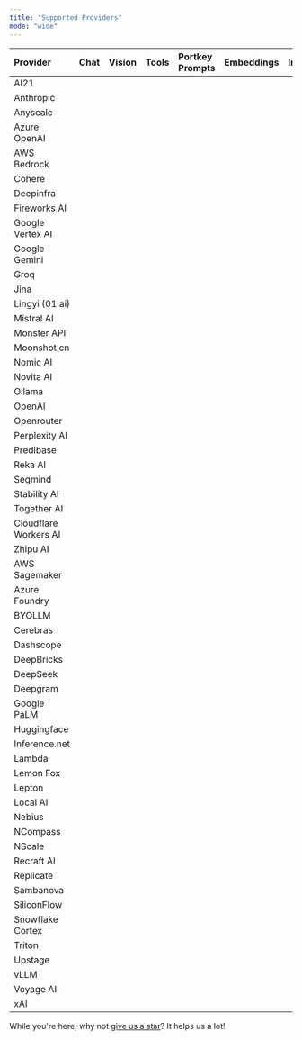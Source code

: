 ```yaml
---
title: "Supported Providers"
mode: "wide"
---
```


| Provider               | Chat | Vision | Tools | Portkey Prompts | Embeddings | Images | Audio | Finetuning | Batch | Files | Moderations | Assistants | Completions |
| :--- | :--- | :--- | :--- | :--- | :--- | :--- | :--- | :--- | :--- | :--- | :--- | :--- | :--- |
| AI21                  | <Icon icon="badge-check" iconType="solid" /> | <Icon icon="circle-xmark" /> | <Icon icon="circle-xmark" /> | <Icon icon="circle-xmark" /> | <Icon icon="circle-xmark" />  | <Icon icon="circle-xmark" /> | <Icon icon="circle-xmark" />  | <Icon icon="circle-xmark" /> | <Icon icon="circle-xmark" /> | <Icon icon="circle-xmark" /> | <Icon icon="badge-check" iconType="solid" /> | <Icon icon="badge-check" iconType="solid" /> |
| Anthropic             | <Icon icon="badge-check" iconType="solid" /> | <Icon icon="badge-check" iconType="solid" /> | <Icon icon="badge-check" iconType="solid" /> | <Icon icon="circle-xmark" />  | <Icon icon="circle-xmark" />  | <Icon icon="circle-xmark" /> | <Icon icon="circle-xmark" />  | <Icon icon="circle-xmark" /> | <Icon icon="circle-xmark" /> | <Icon icon="circle-xmark" /> | <Icon icon="badge-check" iconType="solid" /> | <Icon icon="badge-check" iconType="solid"  /> |
| Anyscale              | <Icon icon="badge-check" iconType="solid" /> | <Icon icon="circle-xmark" /> | <Icon icon="badge-check" iconType="solid" /> | <Icon icon="badge-check" iconType="solid" /> | <Icon icon="circle-xmark" />  | <Icon icon="circle-xmark" /> | <Icon icon="circle-xmark" />  | <Icon icon="circle-xmark" /> | <Icon icon="circle-xmark" /> | <Icon icon="circle-xmark" /> | <Icon icon="badge-check" iconType="solid" /> | <Icon icon="badge-check" iconType="solid" /> |
| Azure OpenAI          | <Icon icon="badge-check" iconType="solid" /> | <Icon icon="badge-check" iconType="solid" /> | <Icon icon="badge-check" iconType="solid" /> | <Icon icon="badge-check" iconType="solid" /> | <Icon icon="circle-xmark" />  | <Icon icon="circle-xmark" /> | <Icon icon="circle-xmark" />  | <Icon icon="circle-xmark" /> | <Icon icon="circle-xmark" /> | <Icon icon="circle-xmark" /> | <Icon icon="badge-check" iconType="solid" /> | <Icon icon="badge-check" iconType="solid" />  | <Icon icon="badge-check" iconType="solid" /> |
| AWS Bedrock           | <Icon icon="badge-check" iconType="solid" /> | <Icon icon="badge-check" iconType="solid" /> | <Icon icon="badge-check" iconType="solid" /> | <Icon icon="badge-check" iconType="solid" /> | <Icon icon="circle-xmark" />  | <Icon icon="circle-xmark" /> | <Icon icon="circle-xmark" />  | <Icon icon="circle-xmark" /> | <Icon icon="circle-xmark" /> | <Icon icon="circle-xmark" /> | <Icon icon="badge-check" iconType="solid" /> | <Icon icon="badge-check" iconType="solid" />  | <Icon icon="badge-check" iconType="solid" /> |
| Cohere                | <Icon icon="badge-check" iconType="solid" /> | <Icon icon="circle-xmark" /> | <Icon icon="badge-check" iconType="solid" /> | <Icon icon="circle-xmark" />  | <Icon icon="circle-xmark" />  | <Icon icon="circle-xmark" /> | <Icon icon="circle-xmark" />  | <Icon icon="circle-xmark" /> | <Icon icon="circle-xmark" /> | <Icon icon="circle-xmark" /> | <Icon icon="badge-check" iconType="solid" /> | <Icon icon="circle-xmark" /> | <Icon icon="circle-xmark" /> |
| Deepinfra             | <Icon icon="badge-check" iconType="solid" /> | <Icon icon="circle-xmark" />  | <Icon icon="circle-xmark" />  | <Icon icon="circle-xmark" />  | <Icon icon="circle-xmark" />  | <Icon icon="circle-xmark" /> | <Icon icon="circle-xmark" />  | <Icon icon="circle-xmark" /> | <Icon icon="circle-xmark" /> | <Icon icon="circle-xmark" />  | <Icon icon="circle-xmark" />  | <Icon icon="circle-xmark" /> | <Icon icon="circle-xmark" /> |
| Fireworks AI          | <Icon icon="badge-check" iconType="solid" /> | <Icon icon="circle-xmark" /> | <Icon icon="badge-check" iconType="solid" /> | <Icon icon="badge-check" iconType="solid" /> |  <Icon icon="badge-check" iconType="solid" /> | <Icon icon="circle-xmark" /> | <Icon icon="circle-xmark" />  | <Icon icon="circle-xmark" /> | <Icon icon="circle-xmark" /> | <Icon icon="circle-xmark" /> | <Icon icon="badge-check" iconType="solid" /> | <Icon icon="badge-check" iconType="solid" />  | <Icon icon="badge-check" iconType="solid" /> |
| Google Vertex AI      | <Icon icon="badge-check" iconType="solid" /> | <Icon icon="circle-xmark" />  | <Icon icon="circle-xmark" /> | <Icon icon="badge-check" iconType="solid" /> | <Icon icon="circle-xmark" />  | <Icon icon="circle-xmark" /> | <Icon icon="circle-xmark" />  | <Icon icon="circle-xmark" /> | <Icon icon="circle-xmark" /> | <Icon icon="circle-xmark" />  | <Icon icon="circle-xmark" /> | <Icon icon="badge-check" iconType="solid" /> | <Icon icon="badge-check" iconType="solid" /> |
| Google Gemini         | <Icon icon="badge-check" iconType="solid" /> | <Icon icon="badge-check" iconType="solid" /> | <Icon icon="badge-check" iconType="solid" /> | <Icon icon="badge-check" iconType="solid" /> | <Icon icon="circle-xmark" />  | <Icon icon="circle-xmark" /> | <Icon icon="circle-xmark" />  | <Icon icon="circle-xmark" /> | <Icon icon="circle-xmark" /> | <Icon icon="circle-xmark" />  | <Icon icon="circle-xmark" /> | <Icon icon="badge-check" iconType="solid" /> | <Icon icon="badge-check" iconType="solid" /> |
| Groq                  | <Icon icon="badge-check" iconType="solid" /> | <Icon icon="circle-xmark" />  | <Icon icon="circle-xmark" />  | <Icon icon="circle-xmark" /> | <Icon icon="badge-check" iconType="solid" /> | <Icon icon="circle-xmark" /> | <Icon icon="circle-xmark" />  | <Icon icon="circle-xmark" /> | <Icon icon="circle-xmark" /> | <Icon icon="circle-xmark" />  | <Icon icon="circle-xmark" /> | <Icon icon="badge-check" iconType="solid" /> | <Icon icon="badge-check" iconType="solid" /> |
| Jina                  | <Icon icon="circle-xmark" /> | <Icon icon="circle-xmark" /> | <Icon icon="badge-check" iconType="solid" /> | <Icon icon="circle-xmark" />  | <Icon icon="circle-xmark" />  | <Icon icon="circle-xmark" /> | <Icon icon="circle-xmark" />  | <Icon icon="circle-xmark" /> | <Icon icon="circle-xmark" /> | <Icon icon="circle-xmark" />  | <Icon icon="circle-xmark" />  | <Icon icon="circle-xmark" /> | <Icon icon="circle-xmark" /> |
| Lingyi (01.ai)        | <Icon icon="badge-check" iconType="solid" /> | <Icon icon="circle-xmark" />  | <Icon icon="circle-xmark" />  | <Icon icon="circle-xmark" />  | <Icon icon="circle-xmark" />  | <Icon icon="circle-xmark" /> | <Icon icon="circle-xmark" />  | <Icon icon="circle-xmark" /> | <Icon icon="circle-xmark" /> | <Icon icon="circle-xmark" />  | <Icon icon="circle-xmark" />  | <Icon icon="circle-xmark" /> | <Icon icon="circle-xmark" /> |
| Mistral AI            | <Icon icon="badge-check" iconType="solid" /> | <Icon icon="circle-xmark" /> | <Icon icon="badge-check" iconType="solid" /> | <Icon icon="circle-xmark" />  | <Icon icon="circle-xmark" />  | <Icon icon="circle-xmark" /> | <Icon icon="circle-xmark" />  | <Icon icon="circle-xmark" /> | <Icon icon="circle-xmark" /> | <Icon icon="circle-xmark" />  | <Icon icon="circle-xmark" /> | <Icon icon="badge-check" iconType="solid" /> | <Icon icon="circle-xmark" /> |
| Monster API           | <Icon icon="badge-check" iconType="solid" /> | <Icon icon="circle-xmark" />  | <Icon icon="circle-xmark" />  | <Icon icon="circle-xmark" />  | <Icon icon="circle-xmark" />  | <Icon icon="circle-xmark" /> | <Icon icon="circle-xmark" />  | <Icon icon="circle-xmark" /> | <Icon icon="circle-xmark" /> | <Icon icon="circle-xmark" />  | <Icon icon="circle-xmark" />  | <Icon icon="circle-xmark" /> | <Icon icon="circle-xmark" /> |
| Moonshot.cn           | <Icon icon="badge-check" iconType="solid" /> | <Icon icon="circle-xmark" />  | <Icon icon="circle-xmark" />  | <Icon icon="circle-xmark" />  | <Icon icon="circle-xmark" />  | <Icon icon="circle-xmark" /> | <Icon icon="circle-xmark" />  | <Icon icon="circle-xmark" /> | <Icon icon="circle-xmark" /> | <Icon icon="circle-xmark" />  | <Icon icon="circle-xmark" />  | <Icon icon="circle-xmark" /> | <Icon icon="circle-xmark" /> |
| Nomic AI              | <Icon icon="badge-check" iconType="solid" /> | <Icon icon="circle-xmark" /> | <Icon icon="badge-check" iconType="solid" /> | <Icon icon="circle-xmark" />  | <Icon icon="circle-xmark" />  | <Icon icon="circle-xmark" /> | <Icon icon="circle-xmark" />  | <Icon icon="circle-xmark" /> | <Icon icon="circle-xmark" /> | <Icon icon="circle-xmark" />  | <Icon icon="circle-xmark" />  | <Icon icon="circle-xmark" /> | <Icon icon="circle-xmark" /> |
| Novita AI             | <Icon icon="badge-check" iconType="solid" /> | <Icon icon="circle-xmark" />  | <Icon icon="circle-xmark" />  | <Icon icon="circle-xmark" />  | <Icon icon="circle-xmark" />  | <Icon icon="circle-xmark" /> | <Icon icon="circle-xmark" />  | <Icon icon="circle-xmark" /> | <Icon icon="circle-xmark" /> | <Icon icon="circle-xmark" /> | <Icon icon="badge-check" iconType="solid" /> | <Icon icon="circle-xmark" /> | <Icon icon="badge-check" iconType="solid" /> |
| Ollama                | <Icon icon="badge-check" iconType="solid" /> | <Icon icon="circle-xmark" /> | <Icon icon="badge-check" iconType="solid" /> | <Icon icon="circle-xmark" />  | <Icon icon="circle-xmark" />  | <Icon icon="circle-xmark" /> | <Icon icon="circle-xmark" />  | <Icon icon="circle-xmark" /> | <Icon icon="circle-xmark" /> | <Icon icon="circle-xmark" />  | <Icon icon="circle-xmark" />  | <Icon icon="circle-xmark" /> | <Icon icon="circle-xmark" /> |
| OpenAI                | <Icon icon="badge-check" iconType="solid" /> | <Icon icon="badge-check" iconType="solid" /> |  <Icon icon="badge-check" iconType="solid" /> | <Icon icon="badge-check" iconType="solid" /> |  <Icon icon="badge-check" iconType="solid" /> | <Icon icon="badge-check" iconType="solid" /> | <Icon icon="badge-check" iconType="solid" /> |  <Icon icon="badge-check" iconType="solid" /> | <Icon icon="badge-check" iconType="solid" /> |  <Icon icon="badge-check" iconType="solid" /> | <Icon icon="badge-check" iconType="solid" /> | <Icon icon="badge-check" iconType="solid" />  | <Icon icon="badge-check" iconType="solid" /> |
| Openrouter            | <Icon icon="badge-check" iconType="solid" /> | <Icon icon="circle-xmark" />  | <Icon icon="circle-xmark" />  | <Icon icon="circle-xmark" />  | <Icon icon="circle-xmark" />  | <Icon icon="circle-xmark" /> | <Icon icon="circle-xmark" />  | <Icon icon="circle-xmark" /> | <Icon icon="circle-xmark" /> | <Icon icon="circle-xmark" />  | <Icon icon="circle-xmark" />  | <Icon icon="circle-xmark" /> | <Icon icon="circle-xmark" /> |
| Perplexity AI         | <Icon icon="badge-check" iconType="solid" /> | <Icon icon="circle-xmark" />  | <Icon icon="circle-xmark" />  | <Icon icon="circle-xmark" />  | <Icon icon="circle-xmark" />  | <Icon icon="circle-xmark" /> | <Icon icon="circle-xmark" />  | <Icon icon="circle-xmark" /> | <Icon icon="circle-xmark" /> | <Icon icon="circle-xmark" />  | <Icon icon="circle-xmark" /> | <Icon icon="badge-check" iconType="solid" /> | <Icon icon="circle-xmark" /> |
| Predibase             | <Icon icon="badge-check" iconType="solid" /> | <Icon icon="circle-xmark" />  | <Icon icon="circle-xmark" />  | <Icon icon="circle-xmark" />  | <Icon icon="circle-xmark" />  | <Icon icon="circle-xmark" /> | <Icon icon="circle-xmark" />  | <Icon icon="circle-xmark" /> | <Icon icon="circle-xmark" /> | <Icon icon="circle-xmark" />  | <Icon icon="circle-xmark" />  | <Icon icon="circle-xmark" /> | <Icon icon="circle-xmark" /> |
| Reka AI               | <Icon icon="badge-check" iconType="solid" /> | <Icon icon="circle-xmark" />  | <Icon icon="circle-xmark" /> | <Icon icon="badge-check" iconType="solid" /> | <Icon icon="circle-xmark" />  | <Icon icon="circle-xmark" /> | <Icon icon="circle-xmark" />  | <Icon icon="circle-xmark" /> | <Icon icon="circle-xmark" /> | <Icon icon="circle-xmark" />  | <Icon icon="circle-xmark" />  | <Icon icon="circle-xmark" /> | <Icon icon="circle-xmark" /> |
| Segmind               | <Icon icon="circle-xmark" /> | <Icon icon="circle-xmark" />  | <Icon icon="circle-xmark" /> | <Icon icon="badge-check" iconType="solid" /> | <Icon icon="circle-xmark" />  | <Icon icon="circle-xmark" /> | <Icon icon="circle-xmark" />  | <Icon icon="circle-xmark" /> | <Icon icon="circle-xmark" /> | <Icon icon="circle-xmark" />  | <Icon icon="circle-xmark" />  | <Icon icon="circle-xmark" /> | <Icon icon="circle-xmark" /> |
| Stability AI          | <Icon icon="badge-check" iconType="solid" /> | <Icon icon="circle-xmark" />  | <Icon icon="circle-xmark" /> | <Icon icon="badge-check" iconType="solid" /> | <Icon icon="circle-xmark" />  | <Icon icon="circle-xmark" /> | <Icon icon="circle-xmark" />  | <Icon icon="circle-xmark" /> | <Icon icon="circle-xmark" /> | <Icon icon="circle-xmark" />  | <Icon icon="circle-xmark" />  | <Icon icon="circle-xmark" /> | <Icon icon="circle-xmark" /> |
| Together AI           | <Icon icon="badge-check" iconType="solid" /> | <Icon icon="circle-xmark" /> | <Icon icon="badge-check" iconType="solid" /> | <Icon icon="circle-xmark" />  | <Icon icon="circle-xmark" />  | <Icon icon="circle-xmark" /> | <Icon icon="circle-xmark" />  | <Icon icon="circle-xmark" /> | <Icon icon="circle-xmark" /> | <Icon icon="circle-xmark" /> | <Icon icon="badge-check" iconType="solid" /> | <Icon icon="badge-check" iconType="solid" /> | <Icon icon="badge-check" iconType="solid" /> |
| Cloudflare Workers AI | <Icon icon="badge-check" iconType="solid" /> | <Icon icon="circle-xmark" /> | <Icon icon="badge-check" iconType="solid" /> | <Icon icon="circle-xmark" />  | <Icon icon="circle-xmark" />  | <Icon icon="circle-xmark" /> | <Icon icon="circle-xmark" />  | <Icon icon="circle-xmark" /> | <Icon icon="circle-xmark" /> | <Icon icon="circle-xmark" /> | <Icon icon="badge-check" iconType="solid" /> | <Icon icon="circle-xmark" /> | <Icon icon="circle-xmark" /> |
| Zhipu AI              | <Icon icon="badge-check" iconType="solid" /> | <Icon icon="circle-xmark" /> | <Icon icon="badge-check" iconType="solid" /> | <Icon icon="circle-xmark" />  | <Icon icon="circle-xmark" />  | <Icon icon="circle-xmark" /> | <Icon icon="circle-xmark" />  | <Icon icon="circle-xmark" /> | <Icon icon="circle-xmark" /> | <Icon icon="circle-xmark" />  | <Icon icon="circle-xmark" />  | <Icon icon="circle-xmark" /> | <Icon icon="circle-xmark" /> |
| AWS Sagemaker         | <Icon icon="badge-check" iconType="solid" /> | <Icon icon="circle-xmark" /> | <Icon icon="circle-xmark" /> | <Icon icon="circle-xmark" /> | <Icon icon="circle-xmark" /> | <Icon icon="circle-xmark" /> | <Icon icon="circle-xmark" /> | <Icon icon="circle-xmark" /> | <Icon icon="circle-xmark" /> | <Icon icon="circle-xmark" /> | <Icon icon="circle-xmark" /> | <Icon icon="circle-xmark" /> | <Icon icon="circle-xmark" /> |
| Azure Foundry         | <Icon icon="badge-check" iconType="solid" /> | <Icon icon="circle-xmark" /> | <Icon icon="circle-xmark" /> | <Icon icon="circle-xmark" /> | <Icon icon="circle-xmark" /> | <Icon icon="circle-xmark" /> | <Icon icon="circle-xmark" /> | <Icon icon="circle-xmark" /> | <Icon icon="circle-xmark" /> | <Icon icon="circle-xmark" /> | <Icon icon="circle-xmark" /> | <Icon icon="circle-xmark" /> | <Icon icon="circle-xmark" /> |
| BYOLLM                | <Icon icon="badge-check" iconType="solid" /> | <Icon icon="circle-xmark" /> | <Icon icon="circle-xmark" /> | <Icon icon="circle-xmark" /> | <Icon icon="circle-xmark" /> | <Icon icon="circle-xmark" /> | <Icon icon="circle-xmark" /> | <Icon icon="circle-xmark" /> | <Icon icon="circle-xmark" /> | <Icon icon="circle-xmark" /> | <Icon icon="circle-xmark" /> | <Icon icon="circle-xmark" /> | <Icon icon="circle-xmark" /> |
| Cerebras              | <Icon icon="badge-check" iconType="solid" /> | <Icon icon="circle-xmark" /> | <Icon icon="circle-xmark" /> | <Icon icon="circle-xmark" /> | <Icon icon="circle-xmark" /> | <Icon icon="circle-xmark" /> | <Icon icon="circle-xmark" /> | <Icon icon="circle-xmark" /> | <Icon icon="circle-xmark" /> | <Icon icon="circle-xmark" /> | <Icon icon="circle-xmark" /> | <Icon icon="circle-xmark" /> | <Icon icon="circle-xmark" /> |
| Dashscope             | <Icon icon="badge-check" iconType="solid" /> | <Icon icon="circle-xmark" /> | <Icon icon="circle-xmark" /> | <Icon icon="circle-xmark" /> | <Icon icon="circle-xmark" /> | <Icon icon="circle-xmark" /> | <Icon icon="circle-xmark" /> | <Icon icon="circle-xmark" /> | <Icon icon="circle-xmark" /> | <Icon icon="circle-xmark" /> | <Icon icon="circle-xmark" /> | <Icon icon="circle-xmark" /> | <Icon icon="circle-xmark" /> |
| DeepBricks            | <Icon icon="badge-check" iconType="solid" /> | <Icon icon="circle-xmark" /> | <Icon icon="circle-xmark" /> | <Icon icon="circle-xmark" /> | <Icon icon="circle-xmark" /> | <Icon icon="circle-xmark" /> | <Icon icon="circle-xmark" /> | <Icon icon="circle-xmark" /> | <Icon icon="circle-xmark" /> | <Icon icon="circle-xmark" /> | <Icon icon="circle-xmark" /> | <Icon icon="circle-xmark" /> | <Icon icon="circle-xmark" /> |
| DeepSeek              | <Icon icon="badge-check" iconType="solid" /> | <Icon icon="circle-xmark" /> | <Icon icon="circle-xmark" /> | <Icon icon="circle-xmark" /> | <Icon icon="circle-xmark" /> | <Icon icon="circle-xmark" /> | <Icon icon="circle-xmark" /> | <Icon icon="circle-xmark" /> | <Icon icon="circle-xmark" /> | <Icon icon="circle-xmark" /> | <Icon icon="circle-xmark" /> | <Icon icon="circle-xmark" /> | <Icon icon="circle-xmark" /> |
| Deepgram              | <Icon icon="badge-check" iconType="solid" /> | <Icon icon="circle-xmark" /> | <Icon icon="circle-xmark" /> | <Icon icon="circle-xmark" /> | <Icon icon="circle-xmark" /> | <Icon icon="circle-xmark" /> | <Icon icon="circle-xmark" /> | <Icon icon="circle-xmark" /> | <Icon icon="circle-xmark" /> | <Icon icon="circle-xmark" /> | <Icon icon="circle-xmark" /> | <Icon icon="circle-xmark" /> | <Icon icon="circle-xmark" /> |
| Google PaLM           | <Icon icon="badge-check" iconType="solid" /> | <Icon icon="circle-xmark" /> | <Icon icon="circle-xmark" /> | <Icon icon="circle-xmark" /> | <Icon icon="circle-xmark" /> | <Icon icon="circle-xmark" /> | <Icon icon="circle-xmark" /> | <Icon icon="circle-xmark" /> | <Icon icon="circle-xmark" /> | <Icon icon="circle-xmark" /> | <Icon icon="circle-xmark" /> | <Icon icon="circle-xmark" /> | <Icon icon="circle-xmark" /> |
| Huggingface           | <Icon icon="badge-check" iconType="solid" /> | <Icon icon="circle-xmark" /> | <Icon icon="circle-xmark" /> | <Icon icon="circle-xmark" /> | <Icon icon="circle-xmark" /> | <Icon icon="circle-xmark" /> | <Icon icon="circle-xmark" /> | <Icon icon="circle-xmark" /> | <Icon icon="circle-xmark" /> | <Icon icon="circle-xmark" /> | <Icon icon="circle-xmark" /> | <Icon icon="circle-xmark" /> | <Icon icon="circle-xmark" /> |
| Inference.net         | <Icon icon="badge-check" iconType="solid" /> | <Icon icon="circle-xmark" /> | <Icon icon="circle-xmark" /> | <Icon icon="circle-xmark" /> | <Icon icon="circle-xmark" /> | <Icon icon="circle-xmark" /> | <Icon icon="circle-xmark" /> | <Icon icon="circle-xmark" /> | <Icon icon="circle-xmark" /> | <Icon icon="circle-xmark" /> | <Icon icon="circle-xmark" /> | <Icon icon="circle-xmark" /> | <Icon icon="circle-xmark" /> |
| Lambda               | <Icon icon="badge-check" iconType="solid" /> | <Icon icon="circle-xmark" /> | <Icon icon="circle-xmark" /> | <Icon icon="circle-xmark" /> | <Icon icon="circle-xmark" /> | <Icon icon="circle-xmark" /> | <Icon icon="circle-xmark" /> | <Icon icon="circle-xmark" /> | <Icon icon="circle-xmark" /> | <Icon icon="circle-xmark" /> | <Icon icon="circle-xmark" /> | <Icon icon="circle-xmark" /> | <Icon icon="circle-xmark" /> |
| Lemon Fox            | <Icon icon="badge-check" iconType="solid" /> | <Icon icon="circle-xmark" /> | <Icon icon="circle-xmark" /> | <Icon icon="circle-xmark" /> | <Icon icon="circle-xmark" /> | <Icon icon="circle-xmark" /> | <Icon icon="circle-xmark" /> | <Icon icon="circle-xmark" /> | <Icon icon="circle-xmark" /> | <Icon icon="circle-xmark" /> | <Icon icon="circle-xmark" /> | <Icon icon="circle-xmark" /> | <Icon icon="circle-xmark" /> |
| Lepton               | <Icon icon="badge-check" iconType="solid" /> | <Icon icon="circle-xmark" /> | <Icon icon="circle-xmark" /> | <Icon icon="circle-xmark" /> | <Icon icon="circle-xmark" /> | <Icon icon="circle-xmark" /> | <Icon icon="circle-xmark" /> | <Icon icon="circle-xmark" /> | <Icon icon="circle-xmark" /> | <Icon icon="circle-xmark" /> | <Icon icon="circle-xmark" /> | <Icon icon="circle-xmark" /> | <Icon icon="circle-xmark" /> |
| Local AI             | <Icon icon="badge-check" iconType="solid" /> | <Icon icon="circle-xmark" /> | <Icon icon="circle-xmark" /> | <Icon icon="circle-xmark" /> | <Icon icon="circle-xmark" /> | <Icon icon="circle-xmark" /> | <Icon icon="circle-xmark" /> | <Icon icon="circle-xmark" /> | <Icon icon="circle-xmark" /> | <Icon icon="circle-xmark" /> | <Icon icon="circle-xmark" /> | <Icon icon="circle-xmark" /> | <Icon icon="circle-xmark" /> |
| Nebius               | <Icon icon="badge-check" iconType="solid" /> | <Icon icon="circle-xmark" /> | <Icon icon="circle-xmark" /> | <Icon icon="circle-xmark" /> | <Icon icon="circle-xmark" /> | <Icon icon="circle-xmark" /> | <Icon icon="circle-xmark" /> | <Icon icon="circle-xmark" /> | <Icon icon="circle-xmark" /> | <Icon icon="circle-xmark" /> | <Icon icon="circle-xmark" /> | <Icon icon="circle-xmark" /> | <Icon icon="circle-xmark" /> |
| NCompass             | <Icon icon="badge-check" iconType="solid" /> | <Icon icon="circle-xmark" /> | <Icon icon="circle-xmark" /> | <Icon icon="circle-xmark" /> | <Icon icon="circle-xmark" /> | <Icon icon="circle-xmark" /> | <Icon icon="circle-xmark" /> | <Icon icon="circle-xmark" /> | <Icon icon="circle-xmark" /> | <Icon icon="circle-xmark" /> | <Icon icon="circle-xmark" /> | <Icon icon="circle-xmark" /> | <Icon icon="circle-xmark" /> |
| NScale               | <Icon icon="badge-check" iconType="solid" /> | <Icon icon="circle-xmark" /> | <Icon icon="circle-xmark" /> | <Icon icon="circle-xmark" /> | <Icon icon="circle-xmark" /> | <Icon icon="circle-xmark" /> | <Icon icon="circle-xmark" /> | <Icon icon="circle-xmark" /> | <Icon icon="circle-xmark" /> | <Icon icon="circle-xmark" /> | <Icon icon="circle-xmark" /> | <Icon icon="circle-xmark" /> | <Icon icon="circle-xmark" /> |
| Recraft AI           | <Icon icon="badge-check" iconType="solid" /> | <Icon icon="circle-xmark" /> | <Icon icon="circle-xmark" /> | <Icon icon="circle-xmark" /> | <Icon icon="circle-xmark" /> | <Icon icon="circle-xmark" /> | <Icon icon="circle-xmark" /> | <Icon icon="circle-xmark" /> | <Icon icon="circle-xmark" /> | <Icon icon="circle-xmark" /> | <Icon icon="circle-xmark" /> | <Icon icon="circle-xmark" /> | <Icon icon="circle-xmark" /> |
| Replicate            | <Icon icon="badge-check" iconType="solid" /> | <Icon icon="circle-xmark" /> | <Icon icon="circle-xmark" /> | <Icon icon="circle-xmark" /> | <Icon icon="circle-xmark" /> | <Icon icon="circle-xmark" /> | <Icon icon="circle-xmark" /> | <Icon icon="circle-xmark" /> | <Icon icon="circle-xmark" /> | <Icon icon="circle-xmark" /> | <Icon icon="circle-xmark" /> | <Icon icon="circle-xmark" /> | <Icon icon="circle-xmark" /> |
| Sambanova            | <Icon icon="badge-check" iconType="solid" /> | <Icon icon="circle-xmark" /> | <Icon icon="circle-xmark" /> | <Icon icon="circle-xmark" /> | <Icon icon="circle-xmark" /> | <Icon icon="circle-xmark" /> | <Icon icon="circle-xmark" /> | <Icon icon="circle-xmark" /> | <Icon icon="circle-xmark" /> | <Icon icon="circle-xmark" /> | <Icon icon="circle-xmark" /> | <Icon icon="circle-xmark" /> | <Icon icon="circle-xmark" /> |
| SiliconFlow          | <Icon icon="badge-check" iconType="solid" /> | <Icon icon="circle-xmark" /> | <Icon icon="circle-xmark" /> | <Icon icon="circle-xmark" /> | <Icon icon="circle-xmark" /> | <Icon icon="circle-xmark" /> | <Icon icon="circle-xmark" /> | <Icon icon="circle-xmark" /> | <Icon icon="circle-xmark" /> | <Icon icon="circle-xmark" /> | <Icon icon="circle-xmark" /> | <Icon icon="circle-xmark" /> | <Icon icon="circle-xmark" /> |
| Snowflake Cortex     | <Icon icon="badge-check" iconType="solid" /> | <Icon icon="circle-xmark" /> | <Icon icon="circle-xmark" /> | <Icon icon="circle-xmark" /> | <Icon icon="circle-xmark" /> | <Icon icon="circle-xmark" /> | <Icon icon="circle-xmark" /> | <Icon icon="circle-xmark" /> | <Icon icon="circle-xmark" /> | <Icon icon="circle-xmark" /> | <Icon icon="circle-xmark" /> | <Icon icon="circle-xmark" /> | <Icon icon="circle-xmark" /> |
| Triton               | <Icon icon="badge-check" iconType="solid" /> | <Icon icon="circle-xmark" /> | <Icon icon="circle-xmark" /> | <Icon icon="circle-xmark" /> | <Icon icon="circle-xmark" /> | <Icon icon="circle-xmark" /> | <Icon icon="circle-xmark" /> | <Icon icon="circle-xmark" /> | <Icon icon="circle-xmark" /> | <Icon icon="circle-xmark" /> | <Icon icon="circle-xmark" /> | <Icon icon="circle-xmark" /> | <Icon icon="circle-xmark" /> |
| Upstage              | <Icon icon="badge-check" iconType="solid" /> | <Icon icon="circle-xmark" /> | <Icon icon="circle-xmark" /> | <Icon icon="circle-xmark" /> | <Icon icon="circle-xmark" /> | <Icon icon="circle-xmark" /> | <Icon icon="circle-xmark" /> | <Icon icon="circle-xmark" /> | <Icon icon="circle-xmark" /> | <Icon icon="circle-xmark" /> | <Icon icon="circle-xmark" /> | <Icon icon="circle-xmark" /> | <Icon icon="circle-xmark" /> |
| vLLM                | <Icon icon="badge-check" iconType="solid" /> | <Icon icon="circle-xmark" /> | <Icon icon="circle-xmark" /> | <Icon icon="circle-xmark" /> | <Icon icon="circle-xmark" /> | <Icon icon="circle-xmark" /> | <Icon icon="circle-xmark" /> | <Icon icon="circle-xmark" /> | <Icon icon="circle-xmark" /> | <Icon icon="circle-xmark" /> | <Icon icon="circle-xmark" /> | <Icon icon="circle-xmark" /> | <Icon icon="circle-xmark" /> |
| Voyage AI            | <Icon icon="badge-check" iconType="solid" /> | <Icon icon="circle-xmark" /> | <Icon icon="circle-xmark" /> | <Icon icon="circle-xmark" /> | <Icon icon="circle-xmark" /> | <Icon icon="circle-xmark" /> | <Icon icon="circle-xmark" /> | <Icon icon="circle-xmark" /> | <Icon icon="circle-xmark" /> | <Icon icon="circle-xmark" /> | <Icon icon="circle-xmark" /> | <Icon icon="circle-xmark" /> | <Icon icon="circle-xmark" /> |
| xAI                 | <Icon icon="badge-check" iconType="solid" /> | <Icon icon="circle-xmark" /> | <Icon icon="circle-xmark" /> | <Icon icon="circle-xmark" /> | <Icon icon="circle-xmark" /> | <Icon icon="circle-xmark" /> | <Icon icon="circle-xmark" /> | <Icon icon="circle-xmark" /> | <Icon icon="circle-xmark" /> | <Icon icon="circle-xmark" /> | <Icon icon="circle-xmark" /> | <Icon icon="circle-xmark" /> | <Icon icon="circle-xmark" /> |

While you're here, why not [give us a star](https://git.new/ai-gateway-docs)? It helps us a lot!